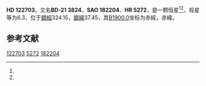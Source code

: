{{Starbox begin
| name = HD 122703
}}
{{Starbox observe
| epoch = [[J2000.0|J2000.0]]
| constell = {{星座名待查}}<ref name=SIMBAD>{{cite web
 | url=http://simbad.u-strasbg.fr/simbad/sim-id?Ident=HR+5272
 | title =Pulsating variable Star
 | publisher=Centre de Données astronomiques de Strasbourg
 | work=SIMBAD
 | accessdate=2012-07-13}}</ref><ref name=DATA>{{cite web
 | url=http://vizier.u-strasbg.fr/viz-bin/VizieR-5?-out.add=.&-source=5050&-corr=PK=HR&-out.max=9999&HR=5272
 | title=VizieR Detailed Page
 | accessdate=2012-07-13
 | archive-date=2016-03-04
 | archive-url=https://web.archive.org/web/20160304223902/http://vizier.u-strasbg.fr/viz-bin/VizieR-5?-out.add=.&-source=5050&-corr=PK=HR&-out.max=9999&HR=5272
 | dead-url=no
 }}</ref>
| 星官 = 
| ra = {{RA|14|3|53.1}}<ref name=SIMBAD /><ref name=DATA />
| dec = {{DEC|-22|25|18}}<ref name=SIMBAD /><ref name=DATA />
| appmag_v = 6.3<ref name=SIMBAD /><ref name=DATA />
}}
{{Starbox character
| class = F5III<ref name=SIMBAD /><ref name=DATA />
| b-v = 0.45<ref name=SIMBAD /><ref name=DATA />
| u-b = <ref name=SIMBAD /><ref name=DATA />
| r-i = <ref name=SIMBAD /><ref name=DATA />
| variable = 
}}
{{Starbox astrometry
| radial_v = 
| prop_mo_ra = -19
| parallax = 
| p_error = 
}}
{{Starbox catalog
| names =BD-21 3824，[[SAO星表|SAO]] 182204，[[HD星表|HD]] 122703，[[HR星表|HR]] 5272}}
{{Starbox reference |Simbad=HR+5272}}
{{Starbox end}}

'''HD 122703'''，又名'''BD-21 3824'''，'''SAO 182204'''、'''HR 5272'''，是一颗恒星<ref name=SIMBAD /><ref name=DATA />，视星等为6.3，位于[[銀道座標系|銀經]]324.15，[[銀道座標系|銀緯]]37.45，其[[B1900.0|B1900.0]]坐标为赤經{{RA|13|58|18.3}}，赤緯{{DEC|-21|37.45|27}}。

== 参考文献 ==
{{reflist}}

{{star-stub}}

[[Category:HD和HDE天體|122703]]
[[Category:HR天體|5272]]
[[Category:SAO天體|182204]]